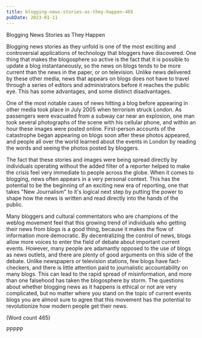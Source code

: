 ```yaml
---
title: blogging-news-stories-as-they-happen-465
pubDate: 2023-01-11
---
```


Blogging News Stories as They Happen

Blogging news stories as they unfold is one of the most
exciting and controversial applications of technology
that bloggers have discovered. One thing that makes the
blogosphere so active is the fact that it is possible to
update a blog instantaneously, so the news on blogs
tends to be more current than the news in the paper, or
on television. Unlike news delivered by these other
media, news that appears on blogs does not have to
travel through a series of editors and administrators
before it reaches the public eye. This has some
advantages, and some distinct disadvantages.

One of the most notable cases of news hitting a blog
before appearing in other media took place in July 2005
when terrorism struck London. As passengers were
evacuated from a subway car near an explosion, one
man took several photographs of the scene with his
cellular phone, and within an hour these images were
posted online. First-person accounts of the catastrophe
began appearing on blogs soon after these photos
appeared, and people all over the world learned about
the events in London by reading the words and seeing
the photos posted by bloggers. 

The fact that these stories and images were being spread
directly by individuals operating without the added
filter of a reporter helped to make the crisis feel very
immediate to people across the globe. When it comes to
blogging, news often appears in a very personal context.
This has the potential to be the beginning of an exciting
new era of reporting, one that takes "New Journalism"
to it's logical next step by putting the power to shape
how the news is written and read directly into the hands
of the public. 

Many bloggers and cultural commentators who are
champions of the weblog movement feel that this
growing trend of individuals who getting their news
from blogs is a good thing, because it makes the flow of
information more democratic. By decentralizing the
control of news, blogs allow more voices to enter the
field of debate about important current events.
However, many people are adamantly opposed to the
use of blogs as news outlets, and there are plenty of
good arguments on this side of the debate. Unlike
newspapers or television stations, few blogs have fact-
checkers, and there is little attention paid to journalistic
accountability on many blogs. This can lead to the rapid
spread of misinformation, and more than one falsehood
has taken the blogosphere by storm. The questions
about whether blogging news as it happens is ethical or
not are very complicated, but no matter where you stand
on the topic of current events blogs you are almost sure
to agree that this movement has the potential to
revolutionize how modern people get their news. 

(Word count 465)

PPPPP